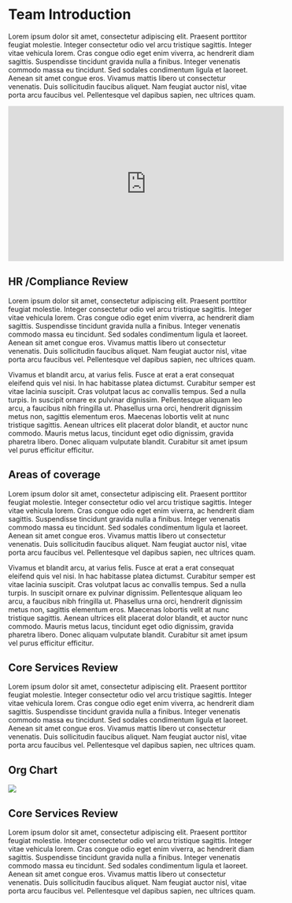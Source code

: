 # Team Introduction {#intro}
Lorem ipsum dolor sit amet, consectetur adipiscing elit. Praesent porttitor feugiat molestie. Integer consectetur odio vel arcu tristique sagittis. Integer vitae vehicula lorem. Cras congue odio eget enim viverra, ac hendrerit diam sagittis. Suspendisse tincidunt gravida nulla a finibus. Integer venenatis commodo massa eu tincidunt. Sed sodales condimentum ligula et laoreet. Aenean sit amet congue eros. Vivamus mattis libero ut consectetur venenatis. Duis sollicitudin faucibus aliquet. Nam feugiat auctor nisl, vitae porta arcu faucibus vel. Pellentesque vel dapibus sapien, nec ultrices quam.

<iframe width="560" height="315" src="https://www.youtube.com/embed/L_jWHffIx5E?rel=0" frameborder="0" allow="autoplay; encrypted-media" allowfullscreen></iframe>

## HR /Compliance Review 
Lorem ipsum dolor sit amet, consectetur adipiscing elit. Praesent porttitor feugiat molestie. Integer consectetur odio vel arcu tristique sagittis. Integer vitae vehicula lorem. Cras congue odio eget enim viverra, ac hendrerit diam sagittis. Suspendisse tincidunt gravida nulla a finibus. Integer venenatis commodo massa eu tincidunt. Sed sodales condimentum ligula et laoreet. Aenean sit amet congue eros. Vivamus mattis libero ut consectetur venenatis. Duis sollicitudin faucibus aliquet. Nam feugiat auctor nisl, vitae porta arcu faucibus vel. Pellentesque vel dapibus sapien, nec ultrices quam.

Vivamus et blandit arcu, at varius felis. Fusce at erat a erat consequat eleifend quis vel nisi. In hac habitasse platea dictumst. Curabitur semper est vitae lacinia suscipit. Cras volutpat lacus ac convallis tempus. Sed a nulla turpis. In suscipit ornare ex pulvinar dignissim. Pellentesque aliquam leo arcu, a faucibus nibh fringilla ut. Phasellus urna orci, hendrerit dignissim metus non, sagittis elementum eros. Maecenas lobortis velit at nunc tristique sagittis. Aenean ultrices elit placerat dolor blandit, et auctor nunc commodo. Mauris metus lacus, tincidunt eget odio dignissim, gravida pharetra libero. Donec aliquam vulputate blandit. Curabitur sit amet ipsum vel purus efficitur efficitur.

## Areas of coverage 
Lorem ipsum dolor sit amet, consectetur adipiscing elit. Praesent porttitor feugiat molestie. Integer consectetur odio vel arcu tristique sagittis. Integer vitae vehicula lorem. Cras congue odio eget enim viverra, ac hendrerit diam sagittis. Suspendisse tincidunt gravida nulla a finibus. Integer venenatis commodo massa eu tincidunt. Sed sodales condimentum ligula et laoreet. Aenean sit amet congue eros. Vivamus mattis libero ut consectetur venenatis. Duis sollicitudin faucibus aliquet. Nam feugiat auctor nisl, vitae porta arcu faucibus vel. Pellentesque vel dapibus sapien, nec ultrices quam.

Vivamus et blandit arcu, at varius felis. Fusce at erat a erat consequat eleifend quis vel nisi. In hac habitasse platea dictumst. Curabitur semper est vitae lacinia suscipit. Cras volutpat lacus ac convallis tempus. Sed a nulla turpis. In suscipit ornare ex pulvinar dignissim. Pellentesque aliquam leo arcu, a faucibus nibh fringilla ut. Phasellus urna orci, hendrerit dignissim metus non, sagittis elementum eros. Maecenas lobortis velit at nunc tristique sagittis. Aenean ultrices elit placerat dolor blandit, et auctor nunc commodo. Mauris metus lacus, tincidunt eget odio dignissim, gravida pharetra libero. Donec aliquam vulputate blandit. Curabitur sit amet ipsum vel purus efficitur efficitur.

## Core Services Review 
Lorem ipsum dolor sit amet, consectetur adipiscing elit. Praesent porttitor feugiat molestie. Integer consectetur odio vel arcu tristique sagittis. Integer vitae vehicula lorem. Cras congue odio eget enim viverra, ac hendrerit diam sagittis. Suspendisse tincidunt gravida nulla a finibus. Integer venenatis commodo massa eu tincidunt. Sed sodales condimentum ligula et laoreet. Aenean sit amet congue eros. Vivamus mattis libero ut consectetur venenatis. Duis sollicitudin faucibus aliquet. Nam feugiat auctor nisl, vitae porta arcu faucibus vel. Pellentesque vel dapibus sapien, nec ultrices quam.

## Org Chart  
![](images/opsdevs.png)

## Core Services Review 

Lorem ipsum dolor sit amet, consectetur adipiscing elit. Praesent porttitor feugiat molestie. Integer consectetur odio vel arcu tristique sagittis. Integer vitae vehicula lorem. Cras congue odio eget enim viverra, ac hendrerit diam sagittis. Suspendisse tincidunt gravida nulla a finibus. Integer venenatis commodo massa eu tincidunt. Sed sodales condimentum ligula et laoreet. Aenean sit amet congue eros. Vivamus mattis libero ut consectetur venenatis. Duis sollicitudin faucibus aliquet. Nam feugiat auctor nisl, vitae porta arcu faucibus vel. Pellentesque vel dapibus sapien, nec ultrices quam.

